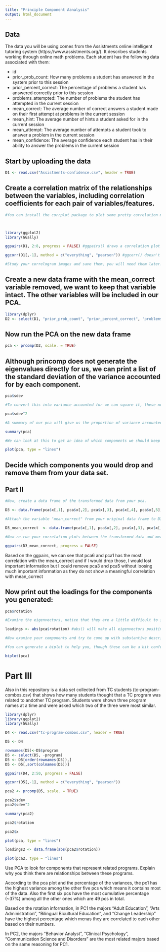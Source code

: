 ```yaml
---
title: "Principle Component Aanalysis"
output: html_document
---
```

## Data
The data you will be using comes from the Assistments online intelligent tutoring system (https://www.assistments.org/). It describes students working through online math problems. Each student has the following data associated with them:

- id
- prior_prob_count: How many problems a student has answered in the system prior to this session
- prior_percent_correct: The percentage of problems a student has answered correctly prior to this session
- problems_attempted: The number of problems the student has attempted in the current session
- mean_correct: The average number of correct answers a student made on their first attempt at problems in the current session
- mean_hint: The average number of hints a student asked for in the current session
- mean_attempt: The average number of attempts a student took to answer a problem in the current session
- mean_confidence: The average confidence each student has in their ability to answer the problems in the current session

## Start by uploading the data
```r
D1 <- read.csv("Assistments-confidence.csv", header = TRUE)

```

## Create a correlation matrix of the relationships between the variables, including correlation coefficients for each pair of variables/features.

```r

#You can install the corrplot package to plot some pretty correlation matrices (sometimes called correlograms)



library(ggplot2)
library(GGally)

ggpairs(D1, 2:8, progress = FALSE) #ggpairs() draws a correlation plot between all the columns you identify by number (second option, you don't need the first column as it is the student ID) and progress = FALSE stops a progress bar appearing as it renders your plot

ggcorr(D1[,-1], method = c("everything", "pearson")) #ggcorr() doesn't have an explicit option to choose variables so we need to use matrix notation to drop the id variable. We then need to choose a "method" which determines how to treat missing values (here we choose to keep everything, and then which kind of correlation calculation to use, here we are using Pearson correlation, the other options are "kendall" or "spearman")

#Study your correlogram images and save them, you will need them later. Take note of what is strongly related to the outcome variable of interest, mean_correct. 
```

## Create a new data frame with the mean_correct variable removed, we want to keep that variable intact. The other variables will be included in our PCA.

```r
library(dplyr)
D2 <- select(D1, "prior_prob_count", "prior_percent_correct", "problems_attempted", "mean_hint", "mean_attempt", "mean_confidence" )

```

## Now run the PCA on the new data frame

```r
pca <- prcomp(D2, scale. = TRUE)
```

## Although princomp does not generate the eigenvalues directly for us, we can print a list of the standard deviation of the variance accounted for by each component.

```r
pca$sdev

#To convert this into variance accounted for we can square it, these numbers are proportional to the eigenvalue

pca$sdev^2

#A summary of our pca will give us the proportion of variance accounted for by each component

summary(pca)

#We can look at this to get an idea of which components we should keep and which we should drop

plot(pca, type = "lines")
```

## Decide which components you would drop and remove them from your data set.

## Part II

```r
#Now, create a data frame of the transformed data from your pca.

D3 <- data.frame(pca$x[,1], pca$x[,2], pca$x[,3], pca$x[,4], pca$x[,5], pca$x[,6])

#Attach the variable "mean_correct" from your original data frame to D3.

D3_mean_correct  <- data.frame(pca$x[,1], pca$x[,2], pca$x[,3], pca$x[,4], pca$x[,5], pca$x[,6], D1$mean_correct)

#Now re-run your correlation plots between the transformed data and mean_correct. If you had dropped some components would you have lost important infomation about mean_correct?

ggpairs(D3_mean_correct, progress = FALSE)

```

Based on the ggpairs, we can see that pca6 and pca1 has the most correlation with the mean_correct and if I would drop those, I would lost important information but I could remove pca3 and pca5 without loosing much important information as they do not show a meaningful correlation with mean_correct

## Now print out the loadings for the components you generated:

```r
pca$rotation

#Examine the eigenvectors, notice that they are a little difficult to interpret. It is much easier to make sense of them if we make them proportional within each component

loadings <- abs(pca$rotation) #abs() will make all eigenvectors positive

#Now examine your components and try to come up with substantive descriptions of what some might represent?

#You can generate a biplot to help you, though these can be a bit confusing. They plot the transformed data by the first two components. Therefore, the axes represent the direction of maximum variance accounted for. Then mapped onto this point cloud are the original directions of the variables, depicted as red arrows. It is supposed to provide a visualization of which variables "go together". Variables that possibly represent the same underlying construct point in the same direction.  

biplot(pca)


```
# Part III  
Also in this repository is a data set collected from TC students (tc-program-combos.csv) that shows how many students thought that a TC program was related to andother TC program. Students were shown three program names at a time and were asked which two of the three were most similar. 


```r
library(dplyr)
library(ggplot2)
library(GGally)

D4 <- read.csv("tc-program-combos.csv", header = TRUE)

D5 <- D4

rownames(D5)<-D5$program
D5 <- select(D5, -program)
D5 <- D5[order(rownames(D5)),]
D5 <- D5[,sort(colnames(D5))]

ggpairs(D4, 2:50, progress = FALSE)

ggcorr(D5[,-1], method = c("everything", "pearson"))

pca2 <- prcomp(D5, scale. = TRUE)

pca2$sdev
pca2$sdev^2

summary(pca2)

pca2$rotation

pca2$x

plot(pca, type = "lines")

loadings2 <- data.frame(abs(pca2$rotation))

plot(pca2, type = "lines")


```
Use PCA to look for components that represent related programs. Explain why you think there are relationships between these programs.

According to the pca plot and the percentage of the variances, the pc1 has the highest variance among the other five pcs which means it contains most of the data. Also the first six pcs have the most cumulative percentage (~37%) among all the other ones which are 49 pcs in total. 

Based on the rotation information, in PC1 the majors "Adult Education", "Arts Administration", "Bilingual Bicultural Education", and "Change Leadership" have the highest percentage which menas they are correlated to each other based on their numbers. 

In PC2, the majors "Behavior Analyst", "Clinical Psychology", "Communication Science and Disorders" are the most related majors based on the same reasoning for PC1. 



